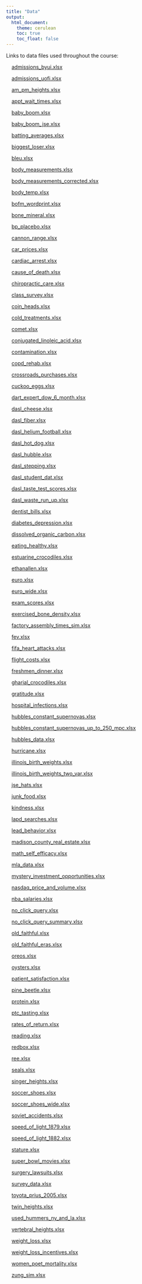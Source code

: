 ```yaml
---
title: "Data"
output:
  html_document:
    theme: cerulean
    toc: true
    toc_float: false
---
```


Links to data files used throughout the course:

<div style="padding-left:15px;">

[admissions_byui.xlsx](./data/admissions_byui.xlsx)

[admissions_uofi.xlsx](./data/admissions_uofi.xlsx)

[am_pm_heights.xlsx](./data/am_pm_heights.xlsx)

[appt_wait_times.xlsx](./data/appt_wait_times.xlsx)

[baby_boom.xlsx](./data/baby_boom.xlsx)

[baby_boom_jse.xlsx](./data/baby_boom_jse.xlsx)

[batting_averages.xlsx](./data/batting_averages.xlsx)

[biggest_loser.xlsx](./data/biggest_loser.xlsx)

[bleu.xlsx](./data/bleu.xlsx)

[body_measurements.xlsx](./data/body_measurements.xlsx)

[body_measurements_corrected.xlsx](./data/body_measurements_corrected.xlsx)

[body_temp.xlsx](./data/body_temp.xlsx)

[bofm_wordprint.xlsx](./data/bofm_wordprint.xlsx)

[bone_mineral.xlsx](./data/bone_mineral.xlsx)

[bp_placebo.xlsx](./data/bp_placebo.xlsx)

[cannon_range.xlsx](./data/cannon_range.xlsx)

[car_prices.xlsx](./data/car_prices.xlsx)

[cardiac_arrest.xlsx](./data/cardiac_arrest.xlsx)

[cause_of_death.xlsx](./data/cause_of_death.xlsx)

[chiropractic_care.xlsx](./data/chiropractic_care.xlsx)

[class_survey.xlsx](./data/class_survey.xlsx)

[coin_heads.xlsx](./data/coin_heads.xlsx)

[cold_treatments.xlsx](./data/cold_treatments.xlsx)

[comet.xlsx](./data/comet.xlsx)

[conjugated_linoleic_acid.xlsx](./data/conjugated_linoleic_acid.xlsx)

[contamination.xlsx](./data/contamination.xlsx)

[copd_rehab.xlsx](./data/copd_rehab.xlsx)

[crossroads_purchases.xlsx](./data/crossroads_purchases.xlsx)

[cuckoo_eggs.xlsx](./data/cuckoo_eggs.xlsx)

[dart_expert_dow_6_month.xlsx](./data/dart_expert_dow_6_month.xlsx)

[dasl_cheese.xlsx](./data/dasl_cheese.xlsx)

[dasl_fiber.xlsx](./data/dasl_fiber.xlsx)

[dasl_helium_football.xlsx](./data/dasl_helium_football.xlsx)

[dasl_hot_dog.xlsx](./data/dasl_hot_dog.xlsx)

[dasl_hubble.xlsx](./data/dasl_hubble.xlsx)

[dasl_stepping.xlsx](./data/dasl_stepping.xlsx)

[dasl_student_dat.xlsx](./data/dasl_student_dat.xlsx)

[dasl_taste_test_scores.xlsx](./data/dasl_taste_test_scores.xlsx)

[dasl_waste_run_up.xlsx](./data/dasl_waste_run_up.xlsx)

[dentist_bills.xlsx](./data/dentist_bills.xlsx)

[diabetes_depression.xlsx](./data/diabetes_depression.xlsx)

[dissolved_organic_carbon.xlsx](./data/dissolved_organic_carbon.xlsx)

[eating_healthy.xlsx](./data/eating_healthy.xlsx)

[estuarine_crocodiles.xlsx](./data/estuarine_crocodiles.xlsx)

[ethanallen.xlsx](./data/ethanallen.xlsx)

[euro.xlsx](./data/euro.xlsx)

[euro_wide.xlsx](./data/euro_wide.xlsx)

[exam_scores.xlsx](./data/exam_scores.xlsx)

[exercised_bone_density.xlsx](./data/exercised_bone_density.xlsx)

[factory_assembly_times_sim.xlsx](./data/factory_assembly_times_sim.xlsx)

[fev.xlsx](./data/fev.xlsx)

[fifa_heart_attacks.xlsx](./data/fifa_heart_attacks.xlsx)

[flight_costs.xlsx](./data/flight_costs.xlsx)

[freshmen_dinner.xlsx](./data/freshmen_dinner.xlsx)

[gharial_crocodiles.xlsx](./data/gharial_crocodiles.xlsx)

[gratitude.xlsx](./data/gratitude.xlsx)

[hospital_infections.xlsx](./data/hospital_infections.xlsx)

[hubbles_constant_supernovas.xlsx](./data/hubbles_constant_supernovas.xlsx)

[hubbles_constant_supernovas_up_to_250_mpc.xlsx](./data/hubbles_constant_supernovas_up_to_250_mpc.xlsx)

[hubbles_data.xlsx](./data/hubbles_data.xlsx)

[hurricane.xlsx](./data/hurricane.xlsx)

[illinois_birth_weights.xlsx](./data/illinois_birth_weights.xlsx)

[illinois_birth_weights_two_var.xlsx](./data/illinois_birth_weights_two_var.xlsx)

[jse_hats.xlsx](./data/jse_hats.xlsx)

[junk_food.xlsx](./data/junk_food.xlsx)

[kindness.xlsx](./data/kindness.xlsx)

[lapd_searches.xlsx](./data/lapd_searches.xlsx)

[lead_behavior.xlsx](./data/lead_behavior.xlsx)

[madison_county_real_estate.xlsx](./data/madison_county_real_estate.xlsx)

[math_self_efficacy.xlsx](./data/math_self_efficacy.xlsx)

[mla_data.xlsx](./data/mla_data.xlsx)

[mystery_investment_opportunities.xlsx](./data/mystery_investment_opportunities.xlsx)

[nasdaq_price_and_volume.xlsx](./data/nasdaq_price_and_volume.xlsx)

[nba_salaries.xlsx](./data/nba_salaries.xlsx)

[no_click_query.xlsx](./data/no_click_query.xlsx)

[no_click_query_summary.xlsx](./data/no_click_query_summary.xlsx)

[old_faithful.xlsx](./data/old_faithful.xlsx)

[old_faithful_eras.xlsx](./data/old_faithful_eras.xlsx)

[oreos.xlsx](./data/oreos.xlsx)

[oysters.xlsx](./data/oysters.xlsx)

[patient_satisfaction.xlsx](./data/patient_satisfaction.xlsx)

[pine_beetle.xlsx](./data/pine_beetle.xlsx)

[protein.xlsx](./data/protein.xlsx)

[ptc_tasting.xlsx](./data/ptc_tasting.xlsx)

[rates_of_return.xlsx](./data/rates_of_return.xlsx)

[reading.xlsx](./data/reading.xlsx)

[redbox.xlsx](./data/redbox.xlsx)

[ree.xlsx](./data/ree.xlsx)

[seals.xlsx](./data/seals.xlsx)

[singer_heights.xlsx](./data/singer_heights.xlsx)

[soccer_shoes.xlsx](./data/soccer_shoes.xlsx)

[soccer_shoes_wide.xlsx](./data/soccer_shoes_wide.xlsx)

[soviet_accidents.xlsx](./data/soviet_accidents.xlsx)

[speed_of_light_1879.xlsx](./data/speed_of_light_1879.xlsx)

[speed_of_light_1882.xlsx](./data/speed_of_light_1882.xlsx)

[stature.xlsx](./data/stature.xlsx)

[super_bowl_movies.xlsx](./data/super_bowl_movies.xlsx)

[surgery_lawsuits.xlsx](./data/surgery_lawsuits.xlsx)

[survey_data.xlsx](./data/survey_data.xlsx)

[toyota_prius_2005.xlsx](./data/toyota_prius_2005.xlsx)

[twin_heights.xlsx](./data/twin_heights.xlsx)

[used_hummers_ny_and_la.xlsx](./data/used_hummers_ny_and_la.xlsx)

[vertebral_heights.xlsx](./data/vertebral_heights.xlsx)

[weight_loss.xlsx](./data/weight_loss.xlsx)

[weight_loss_incentives.xlsx](./data/weight_loss_incentives.xlsx)

[women_poet_mortality.xlsx](./data/women_poet_mortality.xlsx)

[zung_sim.xlsx](./data/zung_sim.xlsx)

</div>